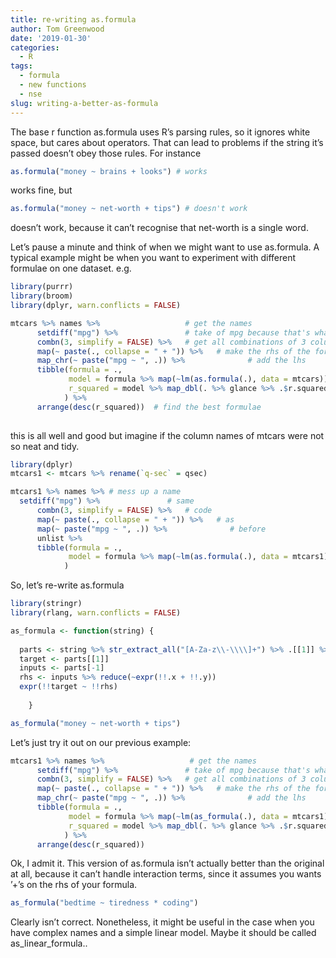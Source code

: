 ```yaml
---
title: re-writing as.formula
author: Tom Greenwood
date: '2019-01-30'
categories:
  - R
tags:
  - formula
  - new functions
  - nse
slug: writing-a-better-as-formula
---
```


The base r function as.formula uses R's parsing rules, so it ignores white space, but cares about operators. That can lead to problems if the string it's passed doesn't obey those rules. For instance 
```r
as.formula("money ~ brains + looks") # works
```
works fine, but
```r
as.formula("money ~ net-worth + tips") # doesn't work
```
doesn't work, because it can't recognise that net-worth is a single word. 

Let's pause a minute and think of when we might want to use as.formula. A typical example might be when you want to experiment with different formulae on one dataset. e.g.
```r
library(purrr)
library(broom)
library(dplyr, warn.conflicts = FALSE)

mtcars %>% names %>%                   # get the names
      setdiff("mpg") %>%               # take of mpg because that's what we'll model
      combn(3, simplify = FALSE) %>%   # get all combinations of 3 columns
      map(~ paste(., collapse = " + ")) %>%   # make the rhs of the formula
      map_chr(~ paste("mpg ~ ", .)) %>%              # add the lhs
      tibble(formula = .,                            
             model = formula %>% map(~lm(as.formula(.), data = mtcars)), # build models
             r_squared = model %>% map_dbl(. %>% glance %>% .$r.squared) # extract r.squred
            ) %>%
      arrange(desc(r_squared))  # find the best formulae
      
```
this is all well and good but imagine if the column names of mtcars were not so neat and tidy.
``` r
library(dplyr)
mtcars1 <- mtcars %>% rename(`q-sec` = qsec) 

mtcars1 %>% names %>% # mess up a name
  setdiff("mpg") %>%               # same
      combn(3, simplify = FALSE) %>%   # code 
      map(~ paste(., collapse = " + ")) %>%   # as
      map(~ paste("mpg ~ ", .)) %>%              # before
      unlist %>%
      tibble(formula = ., 
             model = formula %>% map(~lm(as.formula(.), data = mtcars1)) 
            )
```
So, let's re-write as.formula
```r
library(stringr)
library(rlang, warn.conflicts = FALSE)

as_formula <- function(string) {
  
  parts <- string %>% str_extract_all("[A-Za-z\\-\\\\]+") %>% .[[1]] %>% syms 
  target <- parts[[1]]
  inputs <- parts[-1]
  rhs <- inputs %>% reduce(~expr(!!.x + !!.y))
  expr(!!target ~ !!rhs)
  
    }

as_formula("money ~ net-worth + tips")
```
Let's just try it out on our previous example:
```r
mtcars1 %>% names %>%                   # get the names
      setdiff("mpg") %>%               # take of mpg because that's what we'll model
      combn(3, simplify = FALSE) %>%   # get all combinations of 3 columns
      map(~ paste(., collapse = " + ")) %>%   # make the rhs of the formula
      map_chr(~ paste("mpg ~ ", .)) %>%              # add the lhs
      tibble(formula = .,                            
             model = formula %>% map(~lm(as_formula(.), data = mtcars1)), # build models
             r_squared = model %>% map_dbl(. %>% glance %>% .$r.squared) # extract r.squred
            ) %>%
      arrange(desc(r_squared))
```
Ok, I admit it. This version of as.formula isn't actually better than the original at all, because it can't handle interaction terms, since it assumes you wants '+'s on the rhs of your formula.
```r
as_formula("bedtime ~ tiredness * coding")
```
Clearly isn't correct. Nonetheless, it might be useful in the case when you have complex names and a simple linear model. Maybe it should be called as_linear_formula..


